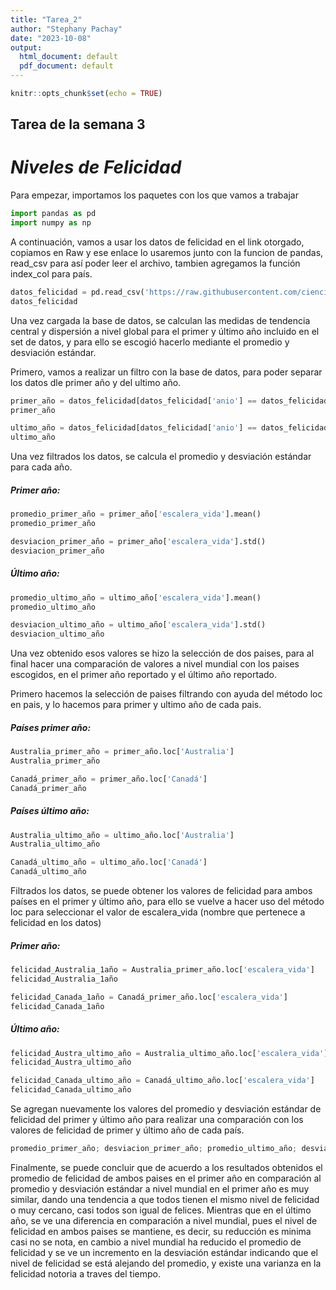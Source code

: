```yaml
---
title: "Tarea_2"
author: "Stephany Pachay"
date: "2023-10-08"
output:
  html_document: default
  pdf_document: default
---
```


```r
knitr::opts_chunk$set(echo = TRUE)
```

##  **Tarea de la semana 3**

#  ***Niveles de Felicidad***

Para empezar, importamos los paquetes con los que vamos a trabajar

```python
import pandas as pd
import numpy as np
```

A continuación, vamos a usar los datos de felicidad en el link otorgado, copiamos en Raw y ese enlace lo usaremos junto con la funcion de pandas, read_csv para así poder leer el archivo, tambien agregamos la función index_col para país.

```python
datos_felicidad = pd.read_csv('https://raw.githubusercontent.com/cienciadedatos/datos-de-miercoles/master/datos/2019/2019-08-07/felicidad.csv', index_col="pais")
datos_felicidad
```

Una vez cargada la base de datos, se calculan las medidas de tendencia central y dispersión a nivel global para el primer y último año incluido en el set de datos, y para ello se escogió hacerlo mediante el promedio y desviación estándar.

Primero, vamos a realizar un filtro con la base de datos, para poder separar los datos dle primer año y del ultimo año.

```python
primer_año = datos_felicidad[datos_felicidad['anio'] == datos_felicidad['anio'].min()]
primer_año
```

```python
ultimo_año = datos_felicidad[datos_felicidad['anio'] == datos_felicidad['anio'].max()]
ultimo_año
```

Una vez filtrados los datos, se calcula el promedio y desviación estándar para cada año.

##### ***Primer año:***

```python
promedio_primer_año = primer_año['escalera_vida'].mean()
promedio_primer_año
```

```python
desviacion_primer_año = primer_año['escalera_vida'].std()
desviacion_primer_año
```

##### ***Último año:***

```python
promedio_ultimo_año = ultimo_año['escalera_vida'].mean()
promedio_ultimo_año
```

```python
desviacion_ultimo_año = ultimo_año['escalera_vida'].std()
desviacion_ultimo_año
```

Una vez obtenido esos valores se hizo la selección de dos paises, para al final hacer una comparación de valores a nivel mundial con los paises escogidos, en el primer año reportado y el último año reportado.

Primero hacemos la selección de paises filtrando con ayuda del método loc en pais, y lo hacemos para primer y ultimo año de cada pais.

##### ***Países primer año:***

```python
Australia_primer_año = primer_año.loc['Australia']
Australia_primer_año
```

```python
Canadá_primer_año = primer_año.loc['Canadá']
Canadá_primer_año
```

##### ***Países último año:***

```python
Australia_ultimo_año = ultimo_año.loc['Australia']
Australia_ultimo_año
```

```python
Canadá_ultimo_año = ultimo_año.loc['Canadá']
Canadá_ultimo_año
```

Filtrados los datos, se puede obtener los valores de felicidad para ambos países en el primer y último año, para ello se vuelve a hacer uso del método loc para seleccionar el valor de escalera_vida (nombre que pertenece a felicidad en los datos)

##### ***Primer año:***

```python
felicidad_Australia_1año = Australia_primer_año.loc['escalera_vida']
felicidad_Australia_1año
```

```python
felicidad_Canada_1año = Canadá_primer_año.loc['escalera_vida']
felicidad_Canada_1año
```

##### ***Último año:***

```python
felicidad_Austra_ultimo_año = Australia_ultimo_año.loc['escalera_vida']
felicidad_Austra_ultimo_año
```

```python
felicidad_Canada_ultimo_año = Canadá_ultimo_año.loc['escalera_vida']
felicidad_Canada_ultimo_año
```

Se agregan nuevamente los valores del promedio y desviación estándar de felicidad del primer y último año para realizar una comparación con los valores de felicidad de primer y último año de cada país.

```python
promedio_primer_año; desviacion_primer_año; promedio_ultimo_año; desviacion_ultimo_año; felicidad_Australia_1año; felicidad_Canada_1año;felicidad_Austra_ultimo_año;felicidad_Canada_ultimo_año
```

Finalmente, se puede concluir que de acuerdo a los resultados obtenidos el promedio de felicidad de ambos paises en el primer año en comparación al promedio y desviación estándar a nivel mundial en el primer año es muy similar, dando una tendencia a que todos tienen el mismo nivel de felicidad o muy cercano, casi todos son igual de felices. Mientras que en el último año, se ve una diferencia en comparación a nivel mundial, pues el nivel de felicidad en ambos paises se mantiene, es decir, su reducción es minima casi no se nota, en cambio a nivel mundial ha reducido el promedio de felicidad y se ve un incremento en la desviación estándar indicando que el nivel de felicidad se está alejando del promedio, y existe una varianza en la felicidad notoria a traves del tiempo.
